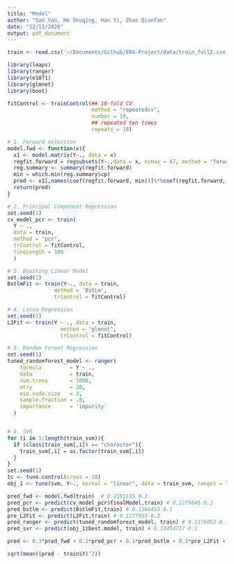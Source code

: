 ```yaml
---
title: "Model"
author: "Sun Yan, He Shuqing, Han Yi, Zhao Qianfan"
date: "12/12/2020"
output: pdf_document
---
```


```r
train <- read.csv('~/Documents/Github/ERG-Project/data/train_full2.csv')[,-1] 
```


```r
library(leaps)
library(ranger)
library(e1071)
library(glmnet)
library(boot)

fitControl <- trainControl(## 10-fold CV
                           method = "repeatedcv",
                           number = 10,
                           ## repeated ten times
                           repeats = 10)

# 1. Forward selection
model.fwd <- function(x){
  x1 <- model.matrix(Y~., data = x)
  regfit.forward = regsubsets(Y~.,data = x, nvmax = 47, method = "forward")
  reg.summary <- summary(regfit.forward)
  min = which.min(reg.summary$cp)
  pred <- x1[,names(coef(regfit.forward, min))]%*%coef(regfit.forward, min)
  return(pred)
}

# 2. Principal Component Regression
set.seed(1)
cv_model_pcr <- train(
  Y ~ ., 
  data = train, 
  method = "pcr",
  trControl = fitControl,
  tuneLength = 100
  )

# 3. Boosting Linear Model
set.seed(1)
BstlmFit <- train(Y~., data = train,
               method = 'BstLm',
               trControl = fitControl)

# 4. Lasso Regression
set.seed(1)
L2Fit <- train(Y ~ ., data = train, 
                 method = "glmnet", 
                 trControl = fitControl)

# 5. Random Forest Regression
set.seed(1)
tuned_randomforest_model <- ranger(
    formula         = Y ~ ., 
    data            = train, 
    num.trees       = 1000,
    mtry            = 20,
    min.node.size   = 3,
    sample.fraction = .8,
    importance      = 'impurity'
  )


# 6. SVR
for (i in 1:length(train_svm)){
  if (class(train_svm[,i]) == "character"){
    train_svm[,i] = as.factor(train_svm[,i])
  }
}
set.seed(1)
tc <- tune.control(cross = 10)
obj_1 <- tune(svm, Y~., kernal = "linear", data = train_svm, ranges = list(gamma = 2^(-2:2), cost = 2^(2:4)), tunecontrol = tc)

```


```r

pred_fwd <- model.fwd(train)  # 0.1191135 0.3
pred_pcr <- predict(cv_model_pcr$finalModel,train) # 0.1279845 0.2
pred_bstlm <- predict(BstlmFit,train) # 0.1366453 0.1
pre_L2Fit <- predict(L2Fit,train) # 0.1277953 0.2
pred_ranger <- predict(tuned_randomforest_model, train) # 0.1376053 0.1
pred_svr <- predict(obj_1$best.model, train) # 0.13454717 0.1

pred <- 0.3*pred_fwd + 0.2*pred_pcr + 0.1*pred_bstlm + 0.2*pre_L2Fit + 0.1*pred_ranger + 0.1*pred.svr

sqrt(mean((pred - train$Y)^2))
```